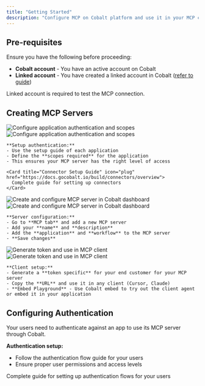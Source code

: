```yaml
---
title: "Getting Started"
description: "Configure MCP on Cobalt platform and use it in your MCP client"
---
```


## Pre-requisites

<Warning>
Ensure you have the following before proceeding:
</Warning>

- **Cobalt account** - You have an active account on Cobalt
- **Linked account** - You have created a linked account in Cobalt ([refer to guide](https://docs.gocobalt.io/build/basics/linked_account))

<Info>
Linked account is required to test the MCP connection.
</Info>

## Creating MCP Servers

<Steps>
  <Step title="Configure Application">
    <img
      className="block dark:hidden"
      src="/images/mcp-step1-configure-app-light.png"
      alt="Configure application authentication and scopes"
    />
    <img
      className="hidden dark:block"
      src="/images/mcp-step1-configure-app-dark.png"
      alt="Configure application authentication and scopes"
    />
    
    **Setup authentication:**
    - Use the setup guide of each application
    - Define the **scopes required** for the application
    - This ensures your MCP server has the right level of access
    
    <Card title="Connector Setup Guide" icon="plug" href="https://docs.gocobalt.io/build/connectors/overview">
      Complete guide for setting up connectors
    </Card>
  </Step>

  <Step title="Create and Configure MCP Server">
    <img
      className="block dark:hidden"
      src="/images/mcp-step2-create-server-light.png"
      alt="Create and configure MCP server in Cobalt dashboard"
    />
    <img
      className="hidden dark:block"
      src="/images/mcp-step2-create-server-dark.png"
      alt="Create and configure MCP server in Cobalt dashboard"
    />
    
    **Server configuration:**
    - Go to **MCP tab** and add a new MCP server
    - Add your **name** and **description**
    - Add the **application** and **workflow** to the MCP server
    - **Save changes**
  </Step>

  <Step title="Use in the Client">
    <img
      className="block dark:hidden"
      src="/images/mcp-step3-use-client-light.png"
      alt="Generate token and use in MCP client"
    />
    <img
      className="hidden dark:block"
      src="/images/mcp-step3-use-client-dark.png"
      alt="Generate token and use in MCP client"
    />
    
    **Client setup:**
    - Generate a **token specific** for your end customer for your MCP server
    - Copy the **URL** and use it in any client (Cursor, Claude)
    - **Embed Playground** - Use Cobalt embed to try out the client agent or embed it in your application
  </Step>
</Steps>

## Configuring Authentication

<Tip>
Your users need to authenticate against an app to use its MCP server through Cobalt.
</Tip>

**Authentication setup:**
- Follow the authentication flow guide for your users
- Ensure proper user permissions and access levels

<Card title="Auth Flows Guide" icon="shield" href="https://docs.gocobalt.io/ship/auth_flows/flows">
  Complete guide for setting up authentication flows for your users
</Card> 